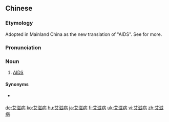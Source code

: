==Chinese==
{{zh-forms|type=21}}
{{wikipedia|lang=zh}}

===Etymology===
Adopted in Mainland China as the new translation of "AIDS". See {{zh-l|*愛滋病}} for more.

===Pronunciation===
{{zh-pron
|m=àizībìng
|c=ngaai6 zi1 beng6
|mn=xm:ài-chu-pīⁿ/qz:ài-chir-pīⁿ/zz:ài-chu-pēⁿ/zz:ài-chu-pēng
|cat=n
}}

===Noun===
{{zh-noun}}

# {{lb|zh|chiefly|Mainland China}} [[AIDS]]

====Synonyms====
* {{qualifier|Taiwan|Hong Kong}} {{zh-l|愛滋病}}

{{zh-cat|Pathology|Advanced}}

[[de:艾滋病]]
[[ko:艾滋病]]
[[hu:艾滋病]]
[[ja:艾滋病]]
[[fi:艾滋病]]
[[uk:艾滋病]]
[[vi:艾滋病]]
[[zh:艾滋病]]